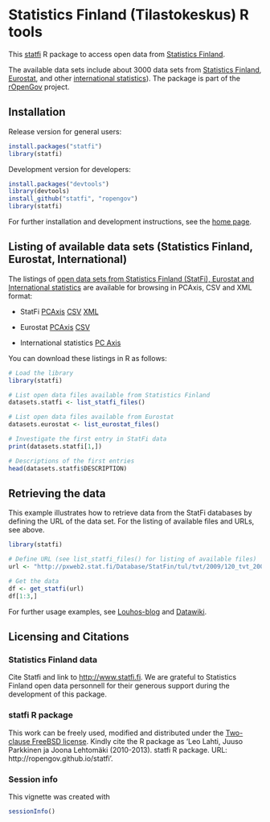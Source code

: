 <!--
%\VignetteEngine{knitr}
%\VignetteIndexEntry{An R Markdown Vignette made with knitr}
-->

Statistics Finland (Tilastokeskus) R tools
===========

This [statfi](http://ropengov.github.com/statfi) R package to access
open data from [Statistics
Finland](http://www.stat.fi/tup/tilastotietokannat/index_fi.html). 

The available data sets include about 3000 data sets from [Statistics
Finland](http://www.stat.fi/org/lainsaadanto/avoin_data.html),
[Eurostat](http://pxweb2.stat.fi/Database/Eurostat/databasetree_fi.asp),
and other [international
statistics](http://pxweb2.stat.fi/Database/Kansainvalisen_tiedon_tietokanta/databasetree_fi.asp)). The
package is part of the [rOpenGov](http://ropengov.github.io) project.

## Installation

Release version for general users:

```r
install.packages("statfi")
library(statfi)
```

Development version for developers:

```r
install.packages("devtools")
library(devtools)
install_github("statfi", "ropengov")
library(statfi)
```

For further installation and development instructions, see the [home
page](http://ropengov.github.com/statfi).


## Listing of available data sets (Statistics Finland, Eurostat, International)

The listings of [open data sets from Statistics Finland (StatFi),
Eurostat and International
statistics](http://www.stat.fi/org/lainsaadanto/avoin_data.html) are
available for browsing in PCAxis, CSV and XML format:

 * StatFi [PCAxis](http://pxweb2.stat.fi/database/StatFin/databasetree_fi.asp) [CSV](http://pxweb2.stat.fi/database/StatFin/StatFin_rap_csv.csv) [XML](http://pxweb2.stat.fi/database/StatFin/StatFin_rap_xml.csv)

 * Eurostat [PCAxis](http://pxweb2.stat.fi/Database/Eurostat/databasetree_fi.asp) [CSV](http://pxweb2.stat.fi/database/StatFin/StatFin_rap.csv)

 * International statistics [PC Axis](http://pxweb2.stat.fi/Database/Kansainvalisen_tiedon_tietokanta/databasetree_fi.asp)

You can download these listings in R as follows:

```r
# Load the library
library(statfi)

# List open data files available from Statistics Finland
datasets.statfi <- list_statfi_files()

# List open data files available from Eurostat
datasets.eurostat <- list_eurostat_files()

# Investigate the first entry in StatFi data
print(datasets.statfi[1,])

# Descriptions of the first entries
head(datasets.statfi$DESCRIPTION)
```

## Retrieving the data

This example illustrates how to retrieve data from the StatFi
databases by defining the URL of the data set. For the listing of
available files and URLs, see above.

```r
library(statfi)

# Define URL (see list_statfi_files() for listing of available files)
url <- "http://pxweb2.stat.fi/Database/StatFin/tul/tvt/2009/120_tvt_2009_2011-02-18_tau_112_fi.px"

# Get the data
df <- get_statfi(url)
df[1:3,]
```

For further usage examples, see
[Louhos-blog](http://louhos.wordpress.com) and
[Datawiki](https://github.com/ropengov/statfi/wiki/Data).


## Licensing and Citations

### Statistics Finland data

Cite Statfi and link to
[http://www.statfi.fi](http://www.statfi.fi/). We are grateful to
Statistics Finland open data personnell for their generous support
during the development of this package.

### statfi R package

This work can be freely used, modified and distributed under the
[Two-clause FreeBSD
license](http://en.wikipedia.org/wiki/BSD\_licenses). Kindly cite the
R package as 'Leo Lahti, Juuso Parkkinen ja Joona Lehtomäki
(2010-2013). statfi R package. URL:
http://ropengov.github.io/statfi'.


### Session info


This vignette was created with

```r
sessionInfo()
```

